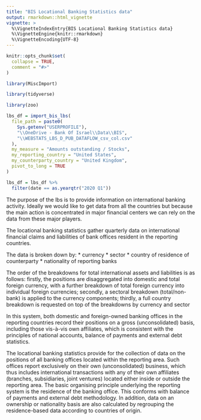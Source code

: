 ```yaml
---
title: "BIS Locational Banking Statistics data"
output: rmarkdown::html_vignette
vignette: >
  %\VignetteIndexEntry{BIS Locational Banking Statistics data}
  %\VignetteEngine{knitr::rmarkdown}
  %\VignetteEncoding{UTF-8}
---
```


```r
knitr::opts_chunk$set(
  collapse = TRUE,
  comment = "#>"
)
```

```r

library(MiscImport)

library(tidyverse)

library(zoo)

```


```r

lbs_df = import_bis_lbs(
  file_path = paste0(
    Sys.getenv("USERPROFILE"),
    "\\OneDrive - Bank Of Israel\\Data\\BIS",
    "\\WEBSTATS_LBS_D_PUB_DATAFLOW_csv_col.csv"
  ),
  my_measure = "Amounts outstanding / Stocks",
  my_reporting_country = "United States",
  my_counterparty_country = "United Kingdom",
  pivot_to_long = TRUE
)

lbs_df = lbs_df %>% 
  filter(date == as.yearqtr("2020 Q1"))

```


The purpose of the lbs is to provide information on international banking activity. 
Ideally we would like to get data from all the countries but because the main action is 
concentrated in major financial centers we can rely on the data from these major players.



The locational banking statistics gather quarterly data on international
financial claims and liabilities of bank offices resident in the reporting countries.

The data is broken down by:
  * currency 
  * sector 
  * country of residence of counterparty 
  * nationality of reporting banks
  
  
The order of the breakdowns for total international assets and liabilities is as follows: firstly, the positions are disaggregated into domestic and total foreign currency, with a further breakdown of total foreign currency into individual foreign currencies; secondly, a sectoral breakdown (total/non-bank) is applied to the currency components; thirdly, a full country breakdown is requested on top of the breakdowns by currency and sector
  
In this system, both domestic and foreign-owned banking offices in the reporting countries record their positions on a gross (unconsolidated) basis, including those vis-à-vis own affiliates, which is consistent with the principles of national accounts,
balance of payments and external debt statistics.

The locational banking statistics provide for the collection of data on the positions of all banking offices located within the reporting area. Such offices report exclusively on their own (unconsolidated) business, which thus includes international transactions with any of their own affiliates (branches, subsidiaries, joint ventures) located either inside or outside the reporting area. The basic organising principle underlying the reporting system is the residence of the banking office. This conforms with balance of payments and external debt methodology. In addition, data on an ownership or nationality basis are also calculated by regrouping the residence-based data according to countries of origin. 
